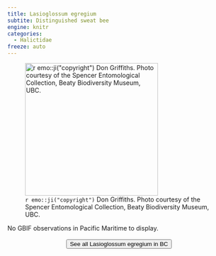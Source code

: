 ```yaml
---
title: Lasioglossum egregium
subtite: Distinguished sweat bee
engine: knitr
categories:
  - Halictidae
freeze: auto
---
```

![`r emo::ji("copyright")` Don Griffiths. Photo courtesy of the Spencer Entomological Collection, Beaty Biodiversity Museum, UBC.](https://www.zoology.ubc.ca/entomology/main/Hymenoptera/Halictidae/Lasioglossum%20egregium%20female%20(3lateral)%20.jpg){height=300}



No GBIF observations in Pacific Maritime to display.
<br><br>
<center>


<a href="https://www.zoology.ubc.ca/entomology/main/Hymenoptera/Halictidae/Lasioglossum%20egregium.php"><button type="button" class="btn btn-secondary">See all Lasioglossum egregium in BC <i class="fa-solid fa-arrow-up-right-from-square"></i> </button></a>
</center>
